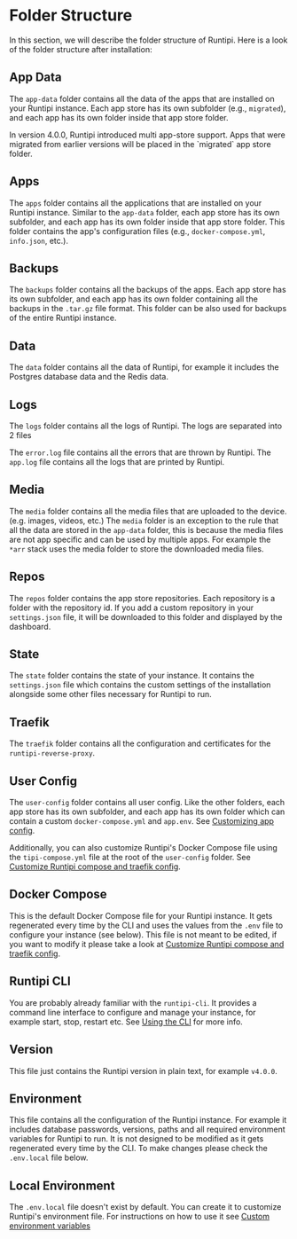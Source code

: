 
# Folder Structure

In this section, we will describe the folder structure of Runtipi.
Here is a look of the folder structure after installation:

<FileTree>
  <FileTree.Folder name="runtipi" defaultOpen>
    <FileTree.Folder name="app-data" defaultOpen>
      <FileTree.Folder name="migrated" defaultOpen>
        <FileTree.Folder name="app1" />
        <FileTree.Folder name="app2" />
      </FileTree.Folder>
    </FileTree.Folder>
    <FileTree.Folder name="apps" defaultOpen>
      <FileTree.Folder name="migrated" defaultOpen>
        <FileTree.Folder name="app1" />
        <FileTree.Folder name="app2" />
      </FileTree.Folder>
    </FileTree.Folder>
    <FileTree.Folder name="backups" defaultOpen>
      <FileTree.Folder name="migrated" defaultOpen>
        <FileTree.Folder name="app1" />
        <FileTree.Folder name="app2" />
      </FileTree.Folder>
    </FileTree.Folder>
    <FileTree.Folder name="data" />
    <FileTree.Folder name="logs" />
    <FileTree.Folder name="media" defaultClosed>
      <FileTree.Folder name="data" defaultClosed>
        <FileTree.Folder name="books" />
        <FileTree.Folder name="comics" />
        <FileTree.Folder name="images" />
        <FileTree.Folder name="movies" />
        <FileTree.Folder name="music" />
        <FileTree.Folder name="podcasts" />
        <FileTree.Folder name="roms" />
        <FileTree.Folder name="tv" />
      </FileTree.Folder>
      <FileTree.Folder name="downloads" defaultClosed>
        <FileTree.Folder name="watch" />
        <FileTree.Folder name="completed" />
        <FileTree.Folder name="incomplete" />
      </FileTree.Folder>
      <FileTree.Folder name="torrents" defaultClosed>
        <FileTree.Folder name="watch" />
        <FileTree.Folder name="completed" />
        <FileTree.Folder name="incomplete" />
      </FileTree.Folder>
      <FileTree.Folder name="usenet" defaultClosed>
        <FileTree.Folder name="watch" />
        <FileTree.Folder name="completed" />
        <FileTree.Folder name="incomplete" />
      </FileTree.Folder>
    </FileTree.Folder>
    <FileTree.Folder name="repos" defaultOpen>
      <FileTree.Folder name="migrated" />
      <FileTree.Folder name="other-app-store" />
    </FileTree.Folder>
    <FileTree.Folder name="state" />
    <FileTree.Folder name="traefik" />
    <FileTree.Folder name="user-config" defaultOpen>
      <FileTree.Folder name="migrated" defaultOpen>
        <FileTree.Folder name="app1" />
        <FileTree.Folder name="app2" />
      </FileTree.Folder>
      <FileTree.File name="tipi-compose.yml" />
    </FileTree.Folder>
    <FileTree.File name="docker-compose.yml" />
    <FileTree.File name="runtipi-cli" />
    <FileTree.File name="VERSION" />
    <FileTree.File name=".env" />
    <FileTree.File name=".env.local" />
  </FileTree.Folder>
</FileTree>

## App Data

The `app-data` folder contains all the data of the apps that are installed on your Runtipi instance. Each app store has its own subfolder (e.g., `migrated`), and each app has its own folder inside that app store folder.

<Callout>
  In version 4.0.0, Runtipi introduced multi app-store support. Apps that were migrated from earlier versions will be placed in the `migrated` app store folder.
</Callout>

## Apps

The `apps` folder contains all the applications that are installed on your Runtipi instance. Similar to the `app-data` folder, each app store has its own subfolder, and each app has its own folder inside that app store folder. This folder contains the app's configuration files (e.g., `docker-compose.yml`, `info.json`, etc.).

## Backups

The `backups` folder contains all the backups of the apps. Each app store has its own subfolder, and each app has its own folder containing all the backups in the `.tar.gz` file format. This folder can be also used for backups of the entire Runtipi instance.

## Data

The `data` folder contains all the data of Runtipi, for example it includes the Postgres database data and the
Redis data.

## Logs

The `logs` folder contains all the logs of Runtipi. The logs are separated into 2 files

<FileTree>
  <FileTree.Folder name="logs" defaultOpen>
    <FileTree.File name="error.log" />
    <FileTree.File name="app.log" />
  </FileTree.Folder>
</FileTree>

The `error.log` file contains all the errors that are thrown by Runtipi. The `app.log` file contains all the logs that are printed by Runtipi.

## Media

The `media` folder contains all the media files that are uploaded to the device. (e.g. images, videos, etc.)
The `media` folder is an exception to the rule that all the data are stored in the `app-data` folder,
this is because the media files are not app specific and can be used by multiple apps.
For example the `*arr` stack uses the media folder to store the downloaded media files.

## Repos

The `repos` folder contains the app store repositories. Each repository is a folder with the repository id.
If you add a custom repository in your `settings.json` file, it will be downloaded to this folder and displayed by the dashboard.

## State

The `state` folder contains the state of your instance. It contains the `settings.json` file which contains the custom settings of the installation alongside some other files necessary for Runtipi to run.

## Traefik

The `traefik` folder contains all the configuration and certificates for the `runtipi-reverse-proxy`.

## User Config

The `user-config` folder contains all user config. Like the other folders, each app store has its own subfolder, and each app has its own folder which can contain a custom `docker-compose.yml` and `app.env`. See [Customizing app config](https://runtipi.io/docs/guides/customize-app-config).

Additionally, you can also customize Runtipi's Docker Compose file using the `tipi-compose.yml` file at the root of the `user-config` folder. See [Customize Runtipi compose and traefik config](https://runtipi.io/docs/guides/customize-compose-and-traefik).

## Docker Compose

This is the default Docker Compose file for your Runtipi instance.
It gets regenerated every time by the CLI and uses the values from the `.env` file to configure your instance (see below).
This file is not meant to be edited, if you want to modify it please take a look at [Customize Runtipi compose and traefik config](https://runtipi.io/docs/guides/customize-compose-and-traefik).

## Runtipi CLI

You are probably already familiar with the `runtipi-cli`.
It provides a command line interface to configure and manage your instance, for example start, stop, restart etc.
See [Using the CLI](https://runtipi.io/docs/getting-started/using-the-cli) for more info.

## Version

This file just contains the Runtipi version in plain text, for example `v4.0.0`.

## Environment

This file contains all the configuration of the Runtipi instance.
For example it includes database passwords, versions, paths and all required environment variables for Runtipi to run.
It is not designed to be modified as it gets regenerated every time by the CLI.
To make changes please check the `.env.local` file below.

## Local Environment

The `.env.local` file doesn't exist by default.
You can create it to customize Runtipi's environment file.
For instructions on how to use it see [Custom environment variables](https://runtipi.io/docs/getting-started/custom-environment-variables)
